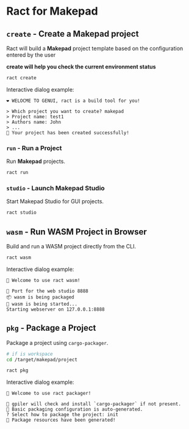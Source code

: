 # Ract for Makepad

## `create` - Create a Makepad project

Ract will build a **Makepad** project template based on the configuration entered by the user

**create will help you check the current environment status**

```bash
ract create
```
Interactive dialog example:
```plaintext
❤️ WELOCME TO GENUI, ract is a build tool for you!

> Which project you want to create? makepad
> Project name: test1
> Authors name: John
> ...
🎉 Your project has been created successfully!
```

### `run` - Run a Project  

Run **Makepad** projects.  

```bash
ract run
```

### `studio` - Launch Makepad Studio  

Start Makepad Studio for GUI projects.

```bash
ract studio
```

## `wasm` - Run WASM Project in Browser  

Build and run a WASM project directly from the CLI.  

```bash
ract wasm
```

Interactive dialog example:
```plaintext
🥳 Welcome to use ract wasm!

🔸 Port for the web studio 8888
📦 wasm is being packaged
🚀 wasm is being started...
Starting webserver on 127.0.0.1:8888
```

## `pkg` - Package a Project  

Package a project using `cargo-packager`.  

```bash
# if is workspace
cd /target/makepad/project

ract pkg
```

Interactive dialog example:
```plaintext
🥳 Welcome to use ract packager!

🔸 gpiler will check and install `cargo-packager` if not present.
🔸 Basic packaging configuration is auto-generated.
? Select how to package the project: init
🎉 Package resources have been generated!
```